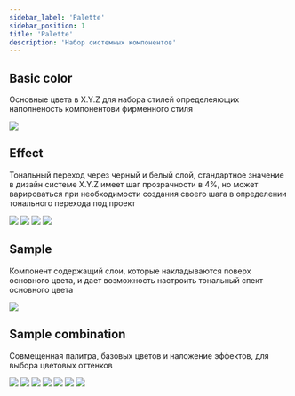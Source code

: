 ```yaml
---
sidebar_label: 'Palette'
sidebar_position: 1
title: 'Palette'
description: 'Набор системных компонентов'
---
```







<docheader
  title='Palette'
  description='Раздел включает в себя набор системных компонентов, используемыхдля построения базовых компонентов дизайн-системы. Отношения между цветами и их свойствами для создания масштабируемой основы для цвета.'
  designer='Олег Астахов'
  developer='Кирилл Артуров'
  version='1.0'
  status='Work in progress'
  json='JSON'
  sass='SASS'
  bitbucketLink='https://google.com'
  figmaLink='https://google.com'
  jiraLink='https://google.com'
  headerImagepath={palletteImage}
/>

<divider />

## Basic color

Основные цвета в X.Y.Z для набора стилей определеяющих наполненость компонентови фирменного стиля

<docviewport>
  <img src={basicColor} />
</docviewport>

<divider />

## Effect

Тональный переход через черный и белый слой, cтандартное значение в дизайн системе X.Y.Z имеет шаг прозрачности в 4%, но может варироваться при необходимости создания своего шага в определении тонального перехода под проект

<docviewport>
  <img src={effectWhite} style={{ marginBottom: '40px' }} />
  <img src={effectWhiteOverlay} style={{ marginBottom: '40px' }} />
  <img src={effectBlack} style={{ marginBottom: '40px' }} />
  <img src={effectBlackOverlay} />
</docviewport>

<divider />

## Sample

Компонент содержащий слои, которые накладываются поверх основного цвета, и дает возможность настроить тональный спект основного цвета

<docviewport>
  <img src={sampleCard} />
</docviewport>

<divider />

## Sample combination

Совмещенная палитра, базовых цветов и наложение эффектов, для выбора цветовых оттенков

<docviewport>
  <img src={comb1} style={{ marginBottom: '40px' }} />
  <img src={comb2} style={{ marginBottom: '40px' }} />
  <img src={comb3} style={{ marginBottom: '40px' }} />
  <img src={comb4} style={{ marginBottom: '40px' }} />
  <img src={comb5} style={{ marginBottom: '40px' }} />
  <img src={comb6} style={{ marginBottom: '40px' }} />
  <img src={comb7} />
</docviewport>

<divider marginTop={128} marginBottom={0} />
